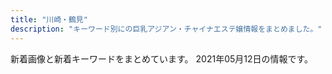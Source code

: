 ```yaml
---
title: "川崎・鶴見"
description: "キーワード別にの巨乳アジアン・チャイナエステ嬢情報をまとめました。"
---
```


新着画像と新着キーワードをまとめています。
2021年05月12日の情報です。

<DmmAffiliateIns />
<KeywordTable
  shops={
    [
    {
        "url": "http://genkimori.ests.jp/",
        "station": "JR\u9db4\u898b\u99c5\u6771\u53e3",
        "name": "\u4eba\u9b5a\u306e\u604b",
        "img_links": [],
        "keywords": {}
    },
    {
        "url": "http://deli-esthe.jpn.mn/",
        "name": "\u307c\u304f\u306e\u30c7\u30ea\u30a8\u30b9\u30c6",
        "keywords": {
            "D": 52,
            "82": 4,
            "87": 22,
            "85": 10,
            "86": 22,
            "E": 6
        },
        "station": "JR\u5ddd\u5d0e\u99c5\u6771\u53e3",
        "img_links": [
            "http://deli-esthe.jpn.mn/images/sp_top.jpg",
            "http://deli-esthe.jpn.mn/photos/sites/66/2020/10/2020101912375463.jpg",
            "http://deli-esthe.jpn.mn/images/tit_staff02.png",
            "http://deli-esthe.jpn.mn/images/img_tel.png",
            "http://deli-esthe.jpn.mn/photos/sites/66/2020/10/202010031927555.jpg",
            "http://deli-esthe.jpn.mn/images/sp_tit_staff01.png",
            "http://deli-esthe.jpn.mn/photos/sites/66/2020/06/2020062611321468.jpg",
            "http://deli-esthe.jpn.mn/photos/sites/66/2020/10/2020100319272810.jpg",
            "http://deli-esthe.jpn.mn/images/room3.jpg",
            "http://deli-esthe.jpn.mn/photos/sites/66/2020/10/2020100411161767.jpg",
            "http://deli-esthe.jpn.mn/images/maining.jpg",
            "http://deli-esthe.jpn.mn/photos/sites/66/2020/10/2020100319265441.jpg",
            "http://deli-esthe.jpn.mn/photos/sites/66/2020/10/2020100318511352.jpg",
            "http://deli-esthe.jpn.mn/photos/sites/66/2020/10/2020100411161121.jpg",
            "http://deli-esthe.jpn.mn/images/tit_therapist.png",
            "http://deli-esthe.jpn.mn/images/sp_tit_therapist.png",
            "http://deli-esthe.jpn.mn/images/tit_staff01.png",
            "http://deli-esthe.jpn.mn/photos/sites/66/2019/12/2019120511182484.jpg",
            "http://deli-esthe.jpn.mn/images/room1.jpg",
            "http://deli-esthe.jpn.mn/photos/sites/66/2019/12/2019120317372670.jpg",
            "http://deli-esthe.jpn.mn/images/room4.jpg",
            "http://deli-esthe.jpn.mn/photos/sites/66/2020/10/2020100319300327.jpg",
            "http://deli-esthe.jpn.mn/photos/sites/66/2020/10/2020100318512022.jpg",
            "http://deli-esthe.jpn.mn/photos/sites/66/2020/06/2020062113130967.jpg",
            "http://deli-esthe.jpn.mn/images/sp_tit_staff02.png",
            "http://deli-esthe.jpn.mn/images/sp_tit_new.png",
            "http://deli-esthe.jpn.mn/photos/sites/66/2020/10/2020100319264630.jpg",
            "http://deli-esthe.jpn.mn/images/card.jpg",
            "http://deli-esthe.jpn.mn/photos/sites/66/2019/12/2019120317385167.jpg",
            "http://deli-esthe.jpn.mn/images/tit_new.png",
            "http://deli-esthe.jpn.mn/images/room2.jpg",
            "http://deli-esthe.jpn.mn/images/top.jpg"
        ]
    },
    {
        "station": "JR\u5ddd\u5d0e\u99c5\u6771\u53e3",
        "name": "\u7652\u5065\u697d",
        "img_links": [
            "http://es-china.info/images/room3.jpg",
            "http://es-china.info/images/r3.jpg",
            "http://es-china.info/images/room4.jpg",
            "http://es-china.info/staff/sayuri1.jpg",
            "http://es-china.info/images/no1.png",
            "http://es-china.info/staff/ran2.jpg",
            "http://es-china.info/images/s_newface.png",
            "http://es-china.info/staff/ran1.jpg",
            "http://es-china.info/staff/sayuri2.jpg",
            "http://es-china.info/staff/sasa1.jpg",
            "http://es-china.info/images/s_pickup.png",
            "http://es-china.info/staff/emi1.jpg",
            "http://es-china.info/staff/mimi2.jpg",
            "http://es-china.info/staff/sasa2.jpg",
            "http://es-china.info/staff/emi2.jpg",
            "http://es-china.info/staff/risa2.jpg",
            "http://es-china.info/images/s_ranking.png",
            "http://es-china.info/images/s_news.png",
            "http://es-china.info/images/line.png",
            "http://es-china.info/images/mobile.jpg",
            "http://es-china.info/staff/mimi1.jpg",
            "http://es-china.info/images/s_staff.png",
            "http://es-china.info/images/room2.jpg",
            "http://es-china.info/images/s_zysx.png",
            "http://es-china.info/images/room1.jpg",
            "http://es-china.info/staff/sayuri3.jpg",
            "http://es-china.info/staff/risa1.jpg"
        ],
        "url": "http://es-china.info/",
        "keywords": {
            "C": 13
        }
    },
    {
        "img_links": [
            "http://tsurumi-est.xyz/images/g3.jpg",
            "http://tsurumi-est.xyz/g2.jpg",
            "http://tsurumi-est.xyz/images/mens-esthe1.png",
            "http://cdn.dino-es.com/images/logo/88x31NewDinoEs.png",
            "http://momipara.jp/img/link/momi88.jpg",
            "http://tsurumi-est.xyz/images/int1.jpg",
            "http://tsurumi-est.xyz/images/mobile.png",
            "http://tsurumi-est.xyz/images/g2.jpg",
            "http://tsurumi-est.xyz/g3.jpg",
            "http://tsurumi-est.xyz/g0.jpg",
            "http://tsurumi-est.xyz/images/s_staff1.png",
            "http://tsurumi-est.xyz/images/g1.jpg",
            "http://tsurumi-est.xyz/images/g0.jpg",
            "http://tsurumi-est.xyz/images/flash.jpg",
            "http://tsurumi-est.xyz/images/int2.jpg",
            "http://tsurumi-est.xyz/images/s_staff.png",
            "http://tsurumi-est.xyz/images/flash2.jpg",
            "http://tsurumi-est.xyz/images/g5.jpg",
            "http://tsurumi-est.xyz/g1.jpg",
            "http://tsurumi-est.xyz/images/top.jpg"
        ],
        "name": "Smile",
        "station": "\u4eac\u6025\u9db4\u898b\u99c5\u6771\u53e3",
        "url": "http://tsurumi-est.xyz/",
        "keywords": {
            "C": 16,
            "D": 4,
            "E": 2
        }
    },
    {
        "keywords": {
            "83": 3,
            "82": 3,
            "C": 21
        },
        "img_links": [
            "http://kafu.ests.co/images/line.jpg",
            "http://kafu.ests.co/images/s_staff1.jpg",
            "http://kafu.ests.co/images/mobile.jpg",
            "http://kafu.ests.co/images/s_link.jpg",
            "http://kafu.ests.co/images/top.png",
            "http://kafu.ests.co/photos/sites/7/2017/10/2017100904034443.png",
            "http://kafu.ests.co/images/nbj3.jpg",
            "http://kafu.ests.co/images/n3.jpg",
            "http://kafu.ests.co/images/room4.jpg",
            "http://kafu.ests.co/photos/sites/7/2017/10/2017100904034561.png",
            "http://kafu.ests.co/photos/sites/7/2017/02/1.jpg",
            "http://kafu.ests.co/images/room1.jpg",
            "http://kafu.ests.co/images/face_bj.jpg",
            "http://kafu.ests.co/images/n1.jpg",
            "http://kafu.ests.co/photos/sites/7/2017/10/2017101205420065.jpg",
            "http://kafu.ests.co/images/s_staff.jpg",
            "http://kafu.ests.co/images/s_mobile.jpg",
            "http://kafu.ests.co/images/s_news.jpg",
            "http://kafu.ests.co/images/room2.jpg",
            "http://kafu.ests.co/images/room3.jpg",
            "http://kafu.ests.co/photos/sites/7/2017/02/2.jpg",
            "http://kafu.ests.co/photos/sites/7/2017/10/2017101205420191.jpg",
            "http://kafu.ests.co/images/s_pick.jpg",
            "http://kafu.ests.co/images/face_bj3.jpg",
            "http://kafu.ests.co/images/nbj1.jpg",
            "http://kafu.ests.co/images/s_face.jpg"
        ],
        "url": "http://kafu.ests.co/",
        "name": "\u5bf5\u6df1\u82b1\u98a8",
        "station": "JR\u77e2\u5411\u99c5\u897f\u53e3"
    },
    {
        "name": "sweet",
        "station": "JR\u9db4\u898b\u99c5\u897f\u53e3",
        "img_links": [
            "https://inage-mensesthe.com/icon/facebook.png",
            "https://tsurumi-mensesthe.com/staff/sora-s1.jpg",
            "https://tsurumi-mensesthe.com/images/esthe3.jpg",
            "https://tsurumi-mensesthe.com/massage/2021/04/20/yuyu-s1.jpg",
            "https://tsurumi-mensesthe.com/massage/2021/01/05/stand-by.jpg",
            "https://inage-mensesthe.com/icon/twitter.png",
            "https://tsurumi-mensesthe.com/staff/momoka-s3.jpg",
            "https://tsurumi-mensesthe.com/icon/line.png",
            "https://tsurumi-mensesthe.com/staff/riri-l2.jpg",
            "https://tsurumi-mensesthe.com/staff/yura-s2.jpg",
            "https://tsurumi-mensesthe.com/staff/riri-s1.jpg",
            "https://tsurumi-mensesthe.com/footer/footer-staff.png",
            "https://tsurumi-mensesthe.com/staff/momoka-l3.jpg",
            "https://tsurumi-mensesthe.com/staff/yura-s1.jpg",
            "https://tsurumi-mensesthe.com/staff/momoka-s2.jpg",
            "https://tsurumi-mensesthe.com/staff/new-top.jpg",
            "https://tsurumi-mensesthe.com/staff/momoka-top.jpg",
            "https://tsurumi-mensesthe.com/staff/yura-l3.jpg",
            "https://tsurumi-mensesthe.com/staff/miki-l1.jpg",
            "https://tsurumi-mensesthe.com/images/main1.jpg",
            "https://tsurumi-mensesthe.com/massage/2021/03/09/new-s1.jpg",
            "https://tsurumi-mensesthe.com/images/header3.png",
            "https://tsurumi-mensesthe.com/icon/twitter.png",
            "https://tsurumi-mensesthe.com/icon/facebook.png",
            "https://tsurumi-mensesthe.com/images/esthe1.jpg",
            "https://tsurumi-mensesthe.com/images/esthe2.jpg",
            "https://tsurumi-mensesthe.com/staff/new-s1.jpg",
            "https://tsurumi-mensesthe.com/images/esthe4.jpg",
            "https://tsurumi-mensesthe.com/icon/yelp.png",
            "https://tsurumi-mensesthe.com/staff/yura-l1.jpg",
            "https://tsurumi-mensesthe.com/massage/2021/03/01/miki-s1.jpg",
            "https://tsurumi-mensesthe.com/staff/yuyu-top.jpg",
            "https://tsurumi-mensesthe.com/images/qrcode.png",
            "https://tsurumi-mensesthe.com/staff/yuyu-l1.jpg",
            "https://tsurumi-mensesthe.com/staff/yura-top.jpg",
            "https://tsurumi-mensesthe.com/staff/yuyu-s1.jpg",
            "https://tsurumi-mensesthe.com/images/clear.png",
            "https://tsurumi-mensesthe.com/staff/momoka-l2.jpg",
            "https://tsurumi-mensesthe.com/staff/miki-s1.jpg",
            "https://tsurumi-mensesthe.com/staff/new-l1.jpg",
            "https://tsurumi-mensesthe.com/room/room-l4.jpg",
            "https://tsurumi-mensesthe.com/staff/ayumi-s1.jpg",
            "https://tsurumi-mensesthe.com/staff/yura-s3.jpg",
            "https://tsurumi-mensesthe.com/staff/momoka-s1.jpg",
            "https://inage-mensesthe.com/icon/yelp.png",
            "https://tsurumi-mensesthe.com/massage/2020/11/22/coco-s3.jpg",
            "https://tsurumi-mensesthe.com/staff/riri-top.jpg",
            "https://tsurumi-mensesthe.com/images/main-sp.jpg",
            "https://tsurumi-mensesthe.com/room/room-l1.jpg",
            "https://tsurumi-mensesthe.com/staff/miki-l2.jpg",
            "https://tsurumi-mensesthe.com/staff/miki-top.jpg",
            "https://tsurumi-mensesthe.com/staff/ayumi-top.jpg",
            "https://tsurumi-mensesthe.com/staff/riri-l1.jpg",
            "https://tsurumi-mensesthe.com/room/room-l3.jpg",
            "https://tsurumi-mensesthe.com/staff/riri-s2.jpg",
            "https://tsurumi-mensesthe.com/footer/footer-tel.png",
            "https://inage-mensesthe.com/icon/line.png",
            "https://tsurumi-mensesthe.com/footer/footer-line.png",
            "https://tsurumi-mensesthe.com/staff/momoka-l1.jpg",
            "https://tsurumi-mensesthe.com/staff/miki-s2.jpg",
            "https://tsurumi-mensesthe.com/room/room-l2.jpg",
            "https://tsurumi-mensesthe.com/staff/yura-l2.jpg"
        ],
        "keywords": {
            "85": 24,
            "88": 24,
            "90": 8
        },
        "url": "https://tsurumi-mensesthe.com/"
    },
    {
        "name": "GooD",
        "img_links": [],
        "keywords": {},
        "url": "http://good.abnavi.info/",
        "station": "JR\u9db4\u898b\u99c5\u6771\u53e3"
    },
    {
        "url": "https://www.pal-spa.com/",
        "name": "Men\u2019s Pal Spa\u30fb\u30e1\u30f3\u30ba\u30d1\u30eb\u30b9\u30d1",
        "img_links": [
            "https://www.pal-spa.com/img/blog/postimage20190615060904.jpg",
            "https://www.pal-spa.com/img/blog/palspa_blog_20191204_erica4.jpg",
            "https://www.pal-spa.com/img/blog/palspa_blog_20210419_yuki4.jpg",
            "https://www.pal-spa.com/img/blog/palspa_blog_20200113_miyuki3.jpg",
            "https://www.pal-spa.com/img/blog/palspa_blog_20200113_miyuki7.jpg",
            "https://www.pal-spa.com/img/girl/list/slist29b91c9bcc8e157811f43836e0e81c7a7e.jpg",
            "https://www.pal-spa.com/img/blog/palspa_blog_20200113_miyuki4.jpg",
            "https://www.pal-spa.com/img/girl/main/smain241254584407bed049e349a41c5443a4345.jpg",
            "https://www.pal-spa.com/img/girl/main/smain32aa1148d56856a2cfde4a3dfdd8d1c5ed.jpg",
            "https://www.pal-spa.com/img/girl/list/swest3c2ba25b14b61f54befa1ec672e487350.jpg",
            "https://www.pal-spa.com/img/blog/palspa_blog_20200316_aya7.jpg",
            "https://www.pal-spa.com/img/girl/list/slist21c8c7f499c3f4da854e401c53978a3677.jpg",
            "https://www.pal-spa.com/img/blog/postimage20200112225143.jpg",
            "https://www.pal-spa.com/img/girl/main/smain351f2458e832a4198c757c4a20f24e7b77f.jpg",
            "https://www.pal-spa.com/img/girl/list/swest232be10adc295a0fc3adfdb5b77838c4a7.jpg",
            "https://www.pal-spa.com/img/material/massage_sentai1.jpg",
            "https://www.pal-spa.com/img/girl/main/smain312cf1a94bbeb47fd61d9c8a0ac5715f220.jpg",
            "https://www.pal-spa.com/img/girl/main/smain242efb09e433a238cc9c94272805945bf96.jpg",
            "https://www.pal-spa.com/img/blog/palspa_blog_20200316_aya4.jpg",
            "https://www.pal-spa.com/img/blog/palspa_blog_20200316_aya1.jpg",
            "https://www.pal-spa.com/img/girl/main/smain2352be10adc295a0fc3adfdb5b77838c4a7.jpg",
            "https://www.pal-spa.com/img/girl/main/smain821caefc8aa890323cc659f5abf9da1937.jpg",
            "https://www.pal-spa.com/img/blog/palspa_blog_20200803_ai5.jpg",
            "https://www.pal-spa.com/img/girl/main/smain311813891f0a4f13a5dcec2552f803dff41.jpg",
            "https://www.pal-spa.com/img/blog/palspa_blog_20191201_aica4.jpg",
            "https://www.pal-spa.com/img/girl/list/slist9224bead323710d8ed7f0640125518c54.jpg",
            "https://www.pal-spa.com/img/girl/main/smain253b45d339d6509c6b7779e499e2a9b6ba6.jpg",
            "https://www.pal-spa.com/img/girl/main/smain81aaf0584954cf78c6fa0e4d5235d359c9.jpg",
            "https://www.pal-spa.com/img/girl/list/swest81caefc8aa890323cc659f5abf9da1937.jpg",
            "https://www.pal-spa.com/img/girl/list/slist41179e3d7fbd9c1dd52f6aa2a671ce0bd.jpg",
            "https://www.pal-spa.com/img/blog/palspa_blog_20191204_erica6.jpg",
            "https://www.pal-spa.com/img/girl/main/smain285aa054b0383cc218664f07c55c4e1d3f0.jpg",
            "https://www.pal-spa.com/img/blog/palspa_blog_20210419_yuki1.jpg",
            "https://www.pal-spa.com/img/girl/main/smain32544cc176e6519c5cfcaa30cdb6b3d4ae6.jpg",
            "https://www.pal-spa.com/img/blog/palspa_blog_20210120_haruka4.jpg",
            "https://www.pal-spa.com/img/blog/palspa_blog_20200316_aya9.jpg",
            "https://www.pal-spa.com/img/blog/postimage20210128110639.jpg",
            "https://www.pal-spa.com/img/girl/main/smain32244cc176e6519c5cfcaa30cdb6b3d4ae6.jpg",
            "https://www.pal-spa.com/img/blog/palspa_blog_20191204_erica2.jpg",
            "https://www.pal-spa.com/img/blog/palspa_blog_20191201_yui7.jpg",
            "https://www.pal-spa.com/img/material/massage_siatu3.jpg",
            "https://www.pal-spa.com/img/girl/list/slist2803b6e28547718e5f6d36e0d1c631fbcd.jpg",
            "https://www.pal-spa.com/img/girl/main/smain2322be10adc295a0fc3adfdb5b77838c4a7.jpg",
            "https://www.pal-spa.com/img/girl/main/smain841caefc8aa890323cc659f5abf9da1937.jpg",
            "https://www.pal-spa.com/img/material/massage_siatu1.jpg",
            "https://www.pal-spa.com/img/blog/palspa_blog_20200803_ai4.jpg",
            "https://www.pal-spa.com/img/girl/pickup/pickup20200730025343.jpg",
            "https://www.pal-spa.com/img/girl/main/smain339afba4e500f33ea543f800c8238c1f49.jpg",
            "https://www.pal-spa.com/img/girl/main/smain32444cc176e6519c5cfcaa30cdb6b3d4ae6.jpg",
            "https://www.pal-spa.com/img/blog/palspa_blog_20191201_aica5.jpg",
            "https://www.pal-spa.com/img/girl/list/swest21a4782a043e7ca29f58aba8d6552a2d6e.jpg",
            "https://www.pal-spa.com/img/girl/list/sface9b20525be57ec14c2cab254b7f38bd4df.jpg",
            "https://www.pal-spa.com/img/blog/palspa_blog_20191204_erica5.jpg",
            "https://www.pal-spa.com/img/girl/list/slist24940766e3a46af57756429b6407dea11e.jpg",
            "https://www.pal-spa.com/img/girl/main/smain2312be10adc295a0fc3adfdb5b77838c4a7.jpg",
            "https://www.pal-spa.com/img/blog/palspa_blog_20191201_yui4.jpg",
            "https://www.pal-spa.com/img/girl/main/smain2924975d1e88a92635112090a18fddfe496.jpg",
            "https://www.pal-spa.com/img/girl/main/smain91489e4bc2f68cb6c1df5f2c0780e53ef2.jpg",
            "https://www.pal-spa.com/img/girl/pickup/pickup20210120104719.jpg",
            "https://www.pal-spa.com/img/blog/palspa_blog_20200113_miyuki8.jpg",
            "https://www.pal-spa.com/img/blog/palspa_blog_20200803_ai2.jpg",
            "https://www.pal-spa.com/img/girl/main/smain313cf1a94bbeb47fd61d9c8a0ac5715f220.jpg",
            "https://www.pal-spa.com/img/blog/palspa_blog_20200803_ai7.jpg",
            "https://www.pal-spa.com/img/girl/main/smain284aa054b0383cc218664f07c55c4e1d3f0.jpg",
            "https://www.pal-spa.com/img/girl/list/swest32552450a07c5e6fcf616569ce56276f28.jpg",
            "https://www.pal-spa.com/img/blog/postimage20210419052730.jpg",
            "https://www.pal-spa.com/img/girl/main/smain32344cc176e6519c5cfcaa30cdb6b3d4ae6.jpg",
            "https://www.pal-spa.com/img/blog/postimage20200805131611.jpg",
            "https://www.pal-spa.com/img/girl/pickup/pickup20200822150116.jpg",
            "https://www.pal-spa.com/img/blog/postimage20191205024522.jpg",
            "https://www.pal-spa.com/img/girl/list/slist3aa1148d56856a2cfde4a3dfdd8d1c5ed.jpg",
            "https://www.pal-spa.com/img/girl/main/smain3728a38abc2e0663d7b631f168cfdfd8139.jpg",
            "https://www.pal-spa.com/img/blog/palspa_blog_20200113_miyuki5.jpg",
            "https://www.pal-spa.com/img/blog/palspa_blog_20200803_ai1.jpg",
            "https://www.pal-spa.com/img/girl/list/slist378a38abc2e0663d7b631f168cfdfd8139.jpg",
            "https://www.pal-spa.com/img/girl/list/swest41179e3d7fbd9c1dd52f6aa2a671ce0bd.jpg",
            "https://www.pal-spa.com/img/blog/palspa_blog_20200803_ai6.jpg",
            "https://www.pal-spa.com/img/girl/list/sface41179e3d7fbd9c1dd52f6aa2a671ce0bd.jpg",
            "https://www.pal-spa.com/img/girl/list/swest259a92ee295305fdbc6e4cd5a68dad5216.jpg",
            "https://www.pal-spa.com/img/blog/palspa_blog_20191204_erica7.jpg",
            "https://www.pal-spa.com/img/girl/main/smain349afba4e500f33ea543f800c8238c1f49.jpg",
            "https://www.pal-spa.com/img/girl/main/smain315f04254ecea9c57f49748c46b01a7664c.jpg",
            "https://www.pal-spa.com/img/girl/list/sface3c2ba25b14b61f54befa1ec672e487350.jpg",
            "https://www.pal-spa.com/img/girl/main/smain3458922ce8484534d2b75a91ab7a300e6de.jpg",
            "https://www.pal-spa.com/img/girl/main/smain355497d0fc321a60342a97907dcf15eddb4.jpg",
            "https://www.pal-spa.com/img/girl/list/slist2384c844601b0fd2f7aabfe4a5a12163b7.jpg",
            "https://www.pal-spa.com/img/girl/main/smain314f04254ecea9c57f49748c46b01a7664c.jpg",
            "https://www.pal-spa.com/img/blog/palspa_blog_20200803_ai3.jpg",
            "https://www.pal-spa.com/img/blog/palspa_blog_20210419_yuki3.jpg",
            "https://www.pal-spa.com/img/blog/palspa_blog_20200316_aya5.jpg",
            "https://www.pal-spa.com/img/girl/main/smain424a6d03832c91a865b6562a3dc842e51a.jpg",
            "https://www.pal-spa.com/img/girl/pickup/pickup20200923134207.jpg",
            "https://www.pal-spa.com/img/blog/palspa_blog_20191201_aica2.jpg",
            "https://www.pal-spa.com/img/girl/list/sface21a4782a043e7ca29f58aba8d6552a2d6e.jpg",
            "https://www.pal-spa.com/img/blog/palspa_blog_20200803_ai9.jpg",
            "https://www.pal-spa.com/img/blog/palspa_blog_20200316_aya11.jpg",
            "https://www.pal-spa.com/img/blog/palspa_blog_20210419_yuki7.jpg",
            "https://www.pal-spa.com/img/girl/main/smain3525044e0e79b6d94578c6c78296fb853e4.jpg",
            "https://www.pal-spa.com/img/material/image_auth.png",
            "https://www.pal-spa.com/img/blog/palspa_blog_20200316_aya3.jpg",
            "https://www.pal-spa.com/img/girl/main/smain31aa1148d56856a2cfde4a3dfdd8d1c5ed.jpg",
            "https://www.pal-spa.com/img/girl/main/smain2934975d1e88a92635112090a18fddfe496.jpg",
            "https://www.pal-spa.com/img/girl/list/slist32552450a07c5e6fcf616569ce56276f28.jpg",
            "https://www.pal-spa.com/img/girl/main/smain831caefc8aa890323cc659f5abf9da1937.jpg",
            "https://www.pal-spa.com/img/girl/list/sface24254584407bed049e349a41c5443a4345.jpg",
            "https://www.pal-spa.com/img/blog/palspa_blog_20191204_izumi2.jpg",
            "https://www.pal-spa.com/img/blog/palspa_blog_20191201_yui5.jpg",
            "https://www.pal-spa.com/img/girl/list/slist34fb1e5b054a6796aafb6d24f36ac90950.jpg",
            "https://www.pal-spa.com/img/girl/list/sface378a38abc2e0663d7b631f168cfdfd8139.jpg",
            "https://www.pal-spa.com/img/girl/main/smain321552450a07c5e6fcf616569ce56276f28.jpg",
            "https://www.pal-spa.com/img/girl/main/smain2342be10adc295a0fc3adfdb5b77838c4a7.jpg",
            "https://www.pal-spa.com/img/blog/postimage20190909035711.jpg",
            "https://www.pal-spa.com/img/girl/main/smain295c66d8a8ea77ad563b7a5d4d245be38c5.jpg",
            "https://www.pal-spa.com/img/girl/list/slist256b08026e0fe59c124751f4ba2dce9484.jpg",
            "https://www.pal-spa.com/img/girl/main/smain3535044e0e79b6d94578c6c78296fb853e4.jpg",
            "https://www.pal-spa.com/img/blog/palspa_blog_20210120_haruka5.jpg",
            "https://www.pal-spa.com/img/blog/palspa_blog_20191204_erica3.jpg",
            "https://www.pal-spa.com/img/girl/list/slist35f2458e832a4198c757c4a20f24e7b77f.jpg",
            "https://www.pal-spa.com/img/camp/camp_20210506sp.jpg",
            "https://www.pal-spa.com/img/girl/main/smain43f417400ac5884575399559541bcf4c17.jpg",
            "https://www.pal-spa.com/img/blog/palspa_blog_20191201_aica1.jpg",
            "https://www.pal-spa.com/img/girl/list/swest35285c827d9511f0950a18b392ca14bbe6.jpg",
            "https://www.pal-spa.com/img/girl/main/smain44b39a706bac6618b1571f7fdf4631427d.jpg",
            "https://www.pal-spa.com/img/blog/palspa_blog_20191201_yui3.jpg",
            "https://www.pal-spa.com/img/girl/main/smain93489e4bc2f68cb6c1df5f2c0780e53ef2.jpg",
            "https://www.pal-spa.com/img/girl/list/sface31f19f00dae05be97f6dce6cb5dbe8eec8.jpg",
            "https://www.pal-spa.com/img/girl/list/swest31f19f00dae05be97f6dce6cb5dbe8eec8.jpg",
            "https://www.pal-spa.com/img/girl/list/sface232be10adc295a0fc3adfdb5b77838c4a7.jpg",
            "https://www.pal-spa.com/img/girl/list/swest2815022380c60cdc7043c4ec074cee02f5.jpg",
            "https://www.pal-spa.com/img/blog/postimage20191201161433.jpg",
            "https://www.pal-spa.com/img/blog/palspa_blog_20191204_izumi7.jpg",
            "https://www.pal-spa.com/img/girl/list/swest2934a16061b4519bc353f475021810bbc2.jpg",
            "https://www.pal-spa.com/img/blog/palspa_blog_20191201_yui1.jpg",
            "https://www.pal-spa.com/img/girl/main/smain251b45d339d6509c6b7779e499e2a9b6ba6.jpg",
            "https://www.pal-spa.com/img/blog/palspa_blog_20191201_aica3.jpg",
            "https://www.pal-spa.com/img/girl/main/smain29126f46703ae5614cc6531d2d744ef64cb.jpg",
            "https://www.pal-spa.com/img/girl/list/slist82771fec40d02127b42e7e4941a97d5e8.jpg",
            "https://www.pal-spa.com/img/blog/postimage20200316071533.jpg",
            "https://www.pal-spa.com/img/blog/palspa_blog_20191201_yui6.jpg",
            "https://www.pal-spa.com/img/blog/palspa_blog_20200113_miyuki2.jpg",
            "https://www.pal-spa.com/img/material/massage_siatu2.jpg",
            "https://www.pal-spa.com/img/girl/list/sface35c7e2ebf50e97c57692dbfd94cccf9ddb.jpg",
            "https://www.pal-spa.com/img/girl/main/smain254b45d339d6509c6b7779e499e2a9b6ba6.jpg",
            "https://www.pal-spa.com/img/blog/palspa_blog_20210419_yuki5.jpg",
            "https://www.pal-spa.com/img/blog/palspa_blog_20200316_aya10.jpg",
            "https://www.pal-spa.com/img/blog/palspa_blog_20200316_aya2.jpg",
            "https://www.pal-spa.com/img/blog/palspa_blog_20210120_haruka3.jpg",
            "https://www.pal-spa.com/img/girl/main/smain92489e4bc2f68cb6c1df5f2c0780e53ef2.jpg",
            "https://www.pal-spa.com/img/blog/palspa_blog_20191201_aica7.jpg",
            "https://www.pal-spa.com/img/blog/palspa_blog_20191201_yui2.jpg",
            "https://www.pal-spa.com/img/girl/list/swest378a38abc2e0663d7b631f168cfdfd8139.jpg",
            "https://www.pal-spa.com/img/girl/main/smain3718a38abc2e0663d7b631f168cfdfd8139.jpg",
            "https://www.pal-spa.com/img/girl/main/smain95ef1bf25458f90407a4281129029fee02.jpg",
            "https://www.pal-spa.com/img/blog/palspa_blog_20191204_izumi5.jpg",
            "https://www.pal-spa.com/img/girl/main/smain34264ec295988800531cb0f78cdcfbcb9cf.jpg",
            "https://www.pal-spa.com/img/material/massage_sentai3.jpg",
            "https://www.pal-spa.com/img/girl/list/slist31991bce11ee745ecab812af3ff1cb34c6.jpg",
            "https://www.pal-spa.com/img/girl/list/swest24254584407bed049e349a41c5443a4345.jpg",
            "https://www.pal-spa.com/img/girl/list/sface34fb1e5b054a6796aafb6d24f36ac90950.jpg",
            "https://www.pal-spa.com/img/girl/main/smain341fb1e5b054a6796aafb6d24f36ac90950.jpg",
            "https://www.pal-spa.com/img/girl/main/smain94ef1bf25458f90407a4281129029fee02.jpg",
            "https://www.pal-spa.com/img/girl/main/smain255b45d339d6509c6b7779e499e2a9b6ba6.jpg",
            "https://www.pal-spa.com/img/girl/list/sface32552450a07c5e6fcf616569ce56276f28.jpg",
            "https://www.pal-spa.com/img/blog/palspa_blog_20210419_yuki2.jpg",
            "https://www.pal-spa.com/img/girl/list/swest95fea8ce189d2417d922eb9079627b3ac.jpg",
            "https://www.pal-spa.com/img/girl/main/smain354497d0fc321a60342a97907dcf15eddb4.jpg",
            "https://www.pal-spa.com/img/blog/palspa_blog_20191204_erica1.jpg",
            "https://www.pal-spa.com/img/girl/list/swest34fb1e5b054a6796aafb6d24f36ac90950.jpg",
            "https://www.pal-spa.com/img/girl/main/smain252b45d339d6509c6b7779e499e2a9b6ba6.jpg",
            "https://www.pal-spa.com/img/blog/palspa_blog_20210120_haruka1.jpg",
            "https://www.pal-spa.com/img/blog/palspa_blog_20210120_haruka6.jpg",
            "https://www.pal-spa.com/img/girl/list/sface2934a16061b4519bc353f475021810bbc2.jpg",
            "https://www.pal-spa.com/img/girl/main/smain281fd9bc58195da2c4f8c318534044e362e.jpg",
            "https://www.pal-spa.com/img/material/massage_sentai2.jpg",
            "https://www.pal-spa.com/img/girl/main/smain3438922ce8484534d2b75a91ab7a300e6de.jpg",
            "https://www.pal-spa.com/img/blog/palspa_blog_20191204_izumi1.jpg",
            "https://www.pal-spa.com/img/girl/main/smain2332be10adc295a0fc3adfdb5b77838c4a7.jpg",
            "https://www.pal-spa.com/img/blog/postimage20190823184018.jpg",
            "https://www.pal-spa.com/img/blog/palspa_blog_20200113_miyuki6.jpg",
            "https://www.pal-spa.com/img/blog/palspa_blog_20191204_izumi3.jpg",
            "https://www.pal-spa.com/img/blog/palspa_blog_20200316_aya8.jpg",
            "https://www.pal-spa.com/img/blog/postimage20191205024146.jpg",
            "https://www.pal-spa.com/img/girl/main/smain411179e3d7fbd9c1dd52f6aa2a671ce0bd.jpg",
            "https://www.pal-spa.com/img/girl/main/smain2944975d1e88a92635112090a18fddfe496.jpg",
            "https://www.pal-spa.com/img/blog/palspa_blog_20191204_izumi6.jpg",
            "https://www.pal-spa.com/img/blog/palspa_blog_20200803_ai8.jpg",
            "https://www.pal-spa.com/img/blog/palspa_blog_20200316_aya6.jpg",
            "https://www.pal-spa.com/img/girl/list/swest352b89681dd1c11f6c2b3d93f5253fdb44.jpg",
            "https://www.pal-spa.com/img/blog/postimage20191201160850.jpg",
            "https://www.pal-spa.com/img/girl/main/smain283aa054b0383cc218664f07c55c4e1d3f0.jpg",
            "https://www.pal-spa.com/img/girl/list/sface8aaf0584954cf78c6fa0e4d5235d359c9.jpg",
            "https://www.pal-spa.com/img/girl/list/sface2815022380c60cdc7043c4ec074cee02f5.jpg",
            "https://www.pal-spa.com/img/blog/palspa_blog_20200113_miyuki1.jpg",
            "https://www.pal-spa.com/img/girl/main/smain28209dcea86d45d39c34084233d3f05abd3.jpg",
            "https://www.pal-spa.com/img/girl/main/smain3448922ce8484534d2b75a91ab7a300e6de.jpg",
            "https://www.pal-spa.com/img/blog/palspa_blog_20210419_yuki8.jpg",
            "https://www.pal-spa.com/img/blog/postimage20191201160113.jpg",
            "https://www.pal-spa.com/img/blog/postimage20191201162035.jpg",
            "https://www.pal-spa.com/img/girl/list/sface259a92ee295305fdbc6e4cd5a68dad5216.jpg",
            "https://www.pal-spa.com/img/girl/pickup/pickup20200104064211.jpg",
            "https://www.pal-spa.com/img/camp/camp_20210506.jpg",
            "https://www.pal-spa.com/img/girl/main/smain851caefc8aa890323cc659f5abf9da1937.jpg",
            "https://www.pal-spa.com/img/blog/palspa_blog_20191204_izumi4.jpg",
            "https://www.pal-spa.com/img/blog/palspa_blog_20210419_yuki6.jpg",
            "https://www.pal-spa.com/img/blog/palspa_blog_20191201_aica6.jpg",
            "https://www.pal-spa.com/img/girl/pickup/pickup20210315213817.jpg"
        ],
        "keywords": {
            "\u30bb\u30af\u30b7\u30fc": 8,
            "G": 12,
            "\u30c0\u30a4\u30ca\u30de\u30a4\u30c8": 1
        },
        "station": "JR\u9db4\u898b\u99c5\u6771\u53e3"
    },
    {
        "name": "\u7e01\u5712",
        "url": "http://rabbit.est.cm/",
        "station": "JR\u5ddd\u5d0e\u99c5\u6771\u53e3",
        "keywords": {
            "86": 16,
            "D": 16
        },
        "img_links": [
            "http://rabbit.est.cm/photos/sites/29/2017/09/2017090411494123.jpg",
            "http://rabbit.est.cm/images/nbj2.jpg",
            "http://rabbit.est.cm/images/s_staff.png",
            "http://rabbit.est.cm/images/mobile.jpg",
            "http://rabbit.est.cm/photos/sites/29/2018/08/2018081709473259.jpg",
            "http://rabbit.est.cm/photos/sites/29/2017/04/01.jpg",
            "http://rabbit.est.cm/images/acc5.jpg",
            "http://rabbit.est.cm/images/top.jpg",
            "http://rabbit.est.cm/photos/sites/29/2017/03/girls03.jpg",
            "http://rabbit.est.cm/images/s_news.png",
            "http://rabbit.est.cm/photos/sites/29/2017/03/188375621118420915.jpg",
            "http://rabbit.est.cm/images/acc2.jpg",
            "http://rabbit.est.cm/images/pick.png",
            "http://rabbit.est.cm/photos/sites/29/2020/11/2020110707012088.jpg",
            "http://rabbit.est.cm/images/acc4.jpg",
            "http://rabbit.est.cm/images/nbj3.jpg",
            "http://rabbit.est.cm/images/acc3.jpg",
            "http://rabbit.est.cm/photos/sites/29/2017/02/3.jpg"
        ]
    },
    {
        "url": "http://baburin.iest.info/",
        "station": "\u4eac\u6025\u9db4\u898b\u99c5\u6771\u53e3",
        "keywords": {
            "86": 76,
            "82": 19,
            "D": 188,
            "83": 19,
            "87": 133,
            "85": 57,
            "88": 17,
            "E": 19,
            "C": 76
        },
        "name": "\u30d0\u30d6\u308a\u3093\u5a18",
        "img_links": [
            "http://baburin.iest.info/photos/sites/2/2018/03/1.jpg",
            "http://baburin.iest.info/photos/sites/2/2019/12/2019121012290043.jpg",
            "http://baburin.iest.info/images/acc1.jpg",
            "http://baburin.iest.info/photos/sites/2/2018/07/2018072409124390.jpg",
            "http://baburin.iest.info/photos/sites/2/2018/11/2018112214225177.jpg",
            "http://baburin.iest.info/photos/sites/2/2019/12/2019121112381870.jpg",
            "http://baburin.iest.info/photos/sites/2/2020/02/2020020617495273.jpg",
            "http://baburin.iest.info/photos/sites/2/2020/10/2020100615314175.jpg",
            "http://baburin.iest.info/images/mibile.jpg",
            "http://baburin.iest.info/photos/sites/2/2018/09/2018091006542340.jpg",
            "http://baburin.iest.info/photos/sites/2/2018/10/2018103017042054.jpg",
            "http://baburin.iest.info/photos/sites/2/2018/12/2018120114132410.jpg",
            "http://baburin.iest.info/photos/sites/2/2020/02/2020021216314936.jpg",
            "http://baburin.iest.info/images/s_face.jpg",
            "http://baburin.iest.info/images/staff0.jpg",
            "http://baburin.iest.info/photos/sites/2/2018/06/2018062508384319.jpg",
            "http://baburin.iest.info/images/s_info.jpg",
            "http://baburin.iest.info/images/top.png",
            "http://baburin.iest.info/images/acc.jpg",
            "http://baburin.iest.info/photos/sites/2/2018/06/2018063004421199.jpg",
            "http://baburin.iest.info/images/s_pick.jpg",
            "http://baburin.iest.info/images/s_news.jpg",
            "http://baburin.iest.info/photos/sites/2/2019/12/2019121012234134.jpg",
            "http://baburin.iest.info/images/s_staff.jpg",
            "http://baburin.iest.info/photos/sites/2/2019/06/2019062312555740.jpg",
            "http://baburin.iest.info/photos/sites/2/2019/12/2019121012271150.jpg"
        ]
    },
    {
        "img_links": [
            "http://asatsuyu-es.com/images/st03.jpg",
            "http://asatsuyu-es.com/images/st05.jpg",
            "http://asatsuyu-es.com/images/st05b.jpg",
            "http://asatsuyu-es.com/images/room6.jpg",
            "http://asatsuyu-es.com/images/room4.jpg",
            "http://asatsuyu-es.com/images/st01.jpg",
            "http://asatsuyu-es.com/images/st03b.jpg",
            "http://asatsuyu-es.com/images/st04.jpg",
            "http://asatsuyu-es.com/images/top01.jpg",
            "http://asatsuyu-es.com/images/zi_staff.png",
            "http://asatsuyu-es.com/images/mobile.jpg",
            "http://asatsuyu-es.com/images/room1.jpg",
            "http://asatsuyu-es.com/images/room3.jpg",
            "http://asatsuyu-es.com/images/st02.jpg",
            "http://asatsuyu-es.com/images/picktiao.jpg",
            "http://asatsuyu-es.com/images/room2.jpg",
            "http://asatsuyu-es.com/images/newtiao.jpg",
            "http://asatsuyu-es.com/images/newfacetiao.jpg"
        ],
        "name": "\u671d\u9732",
        "station": "JR\u9db4\u898b\u99c5\u897f\u53e3",
        "url": "http://asatsuyu-es.com/",
        "keywords": {
            "86": 1,
            "C": 12,
            "D": 2,
            "87": 1
        }
    },
    {
        "station": "JR\u9db4\u898b\u99c5\u6771\u53e3",
        "url": "https://moon-beauty.jp/",
        "keywords": {
            "86": 12,
            "85": 12,
            "87": 12,
            "89": 6,
            "D": 30,
            "\u30bb\u30af\u30b7\u30fc": 2,
            "88": 12,
            "C": 24
        },
        "img_links": [
            "https://moon-beauty.jp/wp/wp-content/uploads/2017/11/9ac2dcf4d411d36df940a44359d1e597.jpg",
            "https://moon-beauty.jp/wp/wp-content/uploads/2018/09/mb_front4.png",
            "https://moon-beauty.jp/wp/wp-content/uploads/2020/09/rika_info.png",
            "https://moon-beauty.jp/images/staff/eri21_01.png",
            "https://moon-beauty.jp/wp/wp-content/uploads/2019/11/1911campaign01-700x327.png",
            "https://moon-beauty.jp/images/staff/izumi23_01.png",
            "https://moon-beauty.jp/wp/wp-content/uploads/2017/11/top02.png",
            "https://moon-beauty.jp/images/costume/nursegirl002.png",
            "https://moon-beauty.jp/wp/wp-content/uploads/2017/12/3addf91ad6b786b4c3fd2e4322dc1181.jpg",
            "https://moon-beauty.jp/wp/wp-content/uploads/2020/09/costume.png",
            "https://moon-beauty.jp/images/staff/emi24_1.png",
            "https://moon-beauty.jp/wp/wp-content/uploads/2017/11/1.png",
            "https://moon-beauty.jp/wp/wp-content/uploads/2019/07/1907campaign01.png",
            "https://moon-beauty.jp/wp/wp-content/uploads/2017/12/3addf91ad6b786b4c3fd2e4322dc1181-700x1246.jpg",
            "https://moon-beauty.jp/wp/wp-content/uploads/2019/07/1907campaign02.png",
            "https://moon-beauty.jp/wp/wp-content/uploads/2017/11/6a08b9c7e55a068553569af35285dd93-700x1244.jpg",
            "https://moon-beauty.jp/wp/wp-content/uploads/2017/11/top01-1-700x459.png",
            "https://moon-beauty.jp/wp/wp-content/uploads/2017/11/play.png",
            "https://moon-beauty.jp/wp/wp-content/uploads/2017/11/campaign1711-700x327.jpg",
            "https://moon-beauty.jp/wp/wp-content/uploads/2019/11/1911campaign01.png",
            "https://moon-beauty.jp/wp/wp-content/uploads/2017/11/mb_front2.png",
            "https://moon-beauty.jp/images/staff/hikari23_01.png",
            "https://moon-beauty.jp/wp/wp-content/uploads/2017/12/1d7d7d3df21218cb91cce28ca987dca8-700x1246.jpg",
            "https://moon-beauty.jp/wp/wp-content/uploads/2017/11/27e7586ba3689c74b6428ec7dbfe02a6.jpg",
            "https://moon-beauty.jp/wp/wp-content/uploads/2017/12/3985d5f04f99b7c5a1b4662bcc831575.jpg",
            "https://moon-beauty.jp/images/costume/cheergirl02.png",
            "https://moon-beauty.jp/wp/wp-content/uploads/2020/09/nana_info.png",
            "https://moon-beauty.jp/wp/wp-content/uploads/2017/11/484697b90c0612750e1d8c7c971a16f8.jpg",
            "https://moon-beauty.jp/wp/wp-content/uploads/2017/11/top03.png",
            "https://moon-beauty.jp/wp/wp-content/uploads/2017/11/top01-1.png",
            "https://moon-beauty.jp/images/costume/cheergirl01.png",
            "https://moon-beauty.jp/wp/wp-content/uploads/2019/07/1907campaign02-700x327.png",
            "https://moon-beauty.jp/wp/wp-content/uploads/2017/12/7e6728877b7be3eba7dacfced12e3481.jpg",
            "https://moon-beauty.jp/wp/wp-content/uploads/2017/11/mb_front.png",
            "https://moon-beauty.jp/wp/wp-content/uploads/2017/11/6a08b9c7e55a068553569af35285dd93.jpg",
            "https://moon-beauty.jp/wp/wp-content/uploads/2019/07/1907campaign01-700x327.png",
            "https://moon-beauty.jp/wp/wp-content/uploads/2018/09/mb_road02.png",
            "https://moon-beauty.jp/images/staff/rika22_02.png",
            "https://moon-beauty.jp/wp/wp-content/uploads/2017/11/4.png",
            "https://moon-beauty.jp/wp/wp-content/uploads/2017/11/6.png",
            "https://moon-beauty.jp/wp/wp-content/uploads/2017/12/11e78c1189d1307c1c0528ca01cf193e.jpg",
            "https://moon-beauty.jp/images/costume/cabinattendant02.png",
            "https://moon-beauty.jp/images/staff/momoka22_01.png",
            "https://moon-beauty.jp/images/staff/staff.png",
            "https://moon-beauty.jp/images/staff/hikari23_02.png",
            "https://moon-beauty.jp/wp/wp-content/uploads/2017/12/1d7d7d3df21218cb91cce28ca987dca8.jpg",
            "https://moon-beauty.jp/images/staff/mirai23.png",
            "https://moon-beauty.jp/images/costume/cabinattendant01.png",
            "https://moon-beauty.jp/images/staff/nana25_02.png",
            "https://moon-beauty.jp/images/costume/sailorgirl01.png",
            "https://moon-beauty.jp/wp/wp-content/uploads/2017/11/27e7586ba3689c74b6428ec7dbfe02a6-700x1244.jpg",
            "https://moon-beauty.jp/wp/wp-content/uploads/2020/06/202006campaign-700x327.png",
            "https://moon-beauty.jp/wp/wp-content/uploads/2017/11/5.png",
            "https://moon-beauty.jp/images/staff/nana25_01.png",
            "https://moon-beauty.jp/images/staff/rika22_01.png",
            "https://moon-beauty.jp/wp/wp-content/uploads/2017/11/mb_interior01.png",
            "https://moon-beauty.jp/wp/wp-content/uploads/2021/03/202103_100_campaign2.png",
            "https://moon-beauty.jp/images/costume/nursegirl01.png",
            "https://moon-beauty.jp/wp/wp-content/uploads/2017/12/dde33c6f84f42b29abc164fed911749d.jpg",
            "https://moon-beauty.jp/wp/wp-content/uploads/2017/11/3.png",
            "https://moon-beauty.jp/wp/wp-content/uploads/2017/11/mb_shower.png",
            "https://moon-beauty.jp/images/campaign2017.jpg",
            "https://moon-beauty.jp/wp/wp-content/uploads/2021/03/202103_80_campaign.png",
            "https://moon-beauty.jp/images/staff/ran23_01.png",
            "https://moon-beauty.jp/wp/wp-content/uploads/2017/12/dde33c6f84f42b29abc164fed911749d-700x1246.jpg",
            "https://moon-beauty.jp/wp/wp-content/uploads/2020/09/mirai_info.png",
            "https://moon-beauty.jp/images/costume/sailorgirl02.png"
        ],
        "name": "\u6708\u4e0b\u7f8e\u4eba"
    },
    {
        "keywords": {},
        "img_links": [],
        "name": "\u521d\u604b",
        "station": "JR\u9db4\u898b\u99c5\u6771\u53e3",
        "url": "https://hatsukoi.est.cm/"
    },
    {
        "keywords": {},
        "url": "http://massage-salon.xyz/",
        "station": "JR\u5ddd\u5d0e\u99c5\u6771\u53e3",
        "img_links": [
            "http://massage-salon.xyz/wp-content/uploads/2018/04/s1.jpg",
            "http://massage-salon.xyz/wp-content/uploads/2019/02/IMG_0142-686x1024.jpg",
            "http://massage-salon.xyz/wp-content/uploads/2019/02/IMG_0142-201x300.jpg",
            "http://massage-salon.xyz/wp-content/uploads/2018/12/img_6768.jpg",
            "http://massage-salon.xyz/wp-content/uploads/2018/04/s4.jpg",
            "http://massage-salon.xyz/wp-content/uploads/2018/04/s4-500x467.jpg",
            "http://massage-salon.xyz/wp-content/themes/template-salon2/images/header-tel.png",
            "http://massage-salon.xyz/wp-content/uploads/2018/12/img_6766.jpg",
            "http://massage-salon.xyz/wp-content/themes/template-salon2/images/noimg.jpg",
            "http://massage-salon.xyz/wp-content/themes/template-salon2/images/main1.jpg",
            "http://massage-salon.xyz/wp-content/uploads/2018/11/IMG_6692-300x200.jpg",
            "http://massage-salon.xyz/wp-content/uploads/2019/02/IMG_0144.jpg",
            "http://cdn.dino-es.com/images/logo/200x40DinoEs.png",
            "http://massage-salon.xyz/wp-content/uploads/2018/04/s2.jpg",
            "http://massage-salon.xyz/wp-content/themes/template-salon2/images/main3.jpg",
            "http://massage-salon.xyz/wp-content/uploads/2018/04/s3-500x467.jpg",
            "http://massage-salon.xyz/wp-content/uploads/2018/04/s2-500x467.jpg",
            "http://massage-salon.xyz/wp-content/uploads/2019/03/IMG_0208-300x200.jpg",
            "http://massage-salon.xyz/wp-content/uploads/2019/02/IMG_0142-500x750.jpg",
            "http://massage-salon.xyz/wp-content/uploads/2018/04/s3.jpg",
            "http://massage-salon.xyz/wp-content/uploads/2018/04/s1-500x466.jpg",
            "http://massage-salon.xyz/wp-content/uploads/2019/02/IMG_0144-185x300.jpg",
            "http://massage-salon.xyz/wp-content/uploads/2019/02/IMG_0144-500x750.jpg",
            "http://massage-salon.xyz/wp-content/themes/template-salon2/images/main2.jpg"
        ],
        "name": "\u723d\u3084\u304b\u306a\u671d"
    },
    {
        "img_links": [
            "http://www.iyasi-massage.com/images/home/index_tel.jpg",
            "http://www.iyasi-massage.com/images/gallery/gallery_104.jpg",
            "http://www.iyasi-massage.com/images/home/index_03.jpg",
            "http://www.iyasi-massage.com/images/gallery/gallery_101.jpg",
            "http://www.iyasi-massage.com/images/staff/sta_03.jpg",
            "http://www.iyasi-massage.com/images/staff_image/staff_d03.jpg",
            "http://www.iyasi-massage.com/images/system/syatem_303.jpg",
            "http://www.iyasi-massage.com/images/staff_one/staff_one_03.jpg",
            "http://www.iyasi-massage.com/images/top/top_04.jpg",
            "http://www.iyasi-massage.com/images/staff_image/staff_d02.jpg",
            "http://www.iyasi-massage.com/images/staff/sta_08.jpg",
            "http://www.iyasi-massage.com/images/home/index_qup.jpg",
            "http://www.iyasi-massage.com/images/staff/sta_01.jpg",
            "http://www.iyasi-massage.com/images/gallery/gallery_01.jpg",
            "http://www.iyasi-massage.com/images/staff_one/staff_one_02.jpg",
            "http://www.iyasi-massage.com/images/system/syatem_302.jpg",
            "http://www.iyasi-massage.com/images/top/top_02.jpg",
            "http://www.iyasi-massage.com/images/staff_image/staff_d05.jpg",
            "http://www.iyasi-massage.com/images/staff_image/staff_d04.jpg",
            "http://www.iyasi-massage.com/images/gallery/gallery_404.jpg",
            "http://www.iyasi-massage.com/images/staff/sta_07.jpg",
            "http://www.iyasi-massage.com/images/top/top_05.jpg",
            "http://www.iyasi-massage.com/images/gallery/gallery_402.jpg",
            "http://www.iyasi-massage.com/images/top/top_01.jpg",
            "http://www.iyasi-massage.com/images/staff_one/staff_one_08.png",
            "http://www.iyasi-massage.com/images/staff/sta_0z6.jpg",
            "http://www.iyasi-massage.com/images/gallery/gallery_top.jpg",
            "http://www.iyasi-massage.com/images/staff_one/staff_one_05.jpg",
            "http://www.iyasi-massage.com/images/home/index_page_top.jpg",
            "http://www.iyasi-massage.com/images/staff/sta_021.jpg",
            "http://www.iyasi-massage.com/images/top/top_06.jpg",
            "http://www.iyasi-massage.com/images/staff/sta_0z10.jpg",
            "http://www.iyasi-massage.com/images/staff/sta_0z8.jpg",
            "http://www.iyasi-massage.com/images/staff/sta_023.jpg",
            "http://www.iyasi-massage.com/images/gallery/gallery_401.jpg",
            "http://www.iyasi-massage.com/images/top/top_08.png",
            "http://www.iyasi-massage.com/images/staff/sta_06.jpg",
            "http://www.iyasi-massage.com/images/staff_one/staff_one_07.png",
            "http://www.iyasi-massage.com/images/staff_image/staff_d06.jpg",
            "http://www.iyasi-massage.com/images/staff_image/staff_d01.jpg",
            "http://www.iyasi-massage.com/images/staff_one/staff_one_01.jpg",
            "http://www.iyasi-massage.com/images/staff_one/staff_one_top.jpg",
            "http://www.iyasi-massage.com/images/gallery/gallery_403.jpg",
            "http://www.iyasi-massage.com/images/gallery/gallery_102.jpg",
            "http://www.iyasi-massage.com/images/staff_one/staff_one_04.jpg",
            "http://www.iyasi-massage.com/images/staff/sta_0z2.jpg",
            "http://www.iyasi-massage.com/images/home/top_qp.jpg",
            "http://www.iyasi-massage.com/images/system/syatem_301.jpg",
            "http://www.iyasi-massage.com/images/staff/sta_0z9.jpg",
            "http://www.iyasi-massage.com/images/staff/staff_top.jpg",
            "http://www.iyasi-massage.com/images/home/QR.png",
            "http://www.iyasi-massage.com/images/top/top_03.jpg",
            "http://www.iyasi-massage.com/images/home/index_04.jpg",
            "http://www.iyasi-massage.com/images/staff/sta_010.jpg",
            "http://www.iyasi-massage.com/images/staff/sta_0z12.jpg",
            "http://www.iyasi-massage.com/images/gallery/gallery_103.jpg",
            "http://www.iyasi-massage.com/images/staff/sta_04.jpg"
        ],
        "keywords": {},
        "station": "JR\u5ddd\u5d0e\u99c5\u6771\u53e3",
        "name": "\u6843\u6e90\u90f7",
        "url": "http://www.iyasi-massage.com/"
    },
    {
        "keywords": {
            "D": 133,
            "85": 38,
            "83": 38,
            "87": 19,
            "C": 15,
            "86": 38
        },
        "img_links": [
            "https://arena.jpn.vin/photos/sites/25/2021/04/2021043011491629.jpg",
            "https://arena.jpn.vin/images/room1.jpg",
            "https://arena.jpn.vin/photos/sites/25/2021/04/2021040118140613.jpg",
            "https://arena.jpn.vin/images/room3.jpg",
            "https://arena.jpn.vin/photos/sites/25/2021/03/2021031912153947.jpg",
            "https://arena.jpn.vin/images/s_news.jpg",
            "https://arena.jpn.vin/images/news_bj2.jpg",
            "https://arena.jpn.vin/photos/sites/25/2021/02/2021021019135619.jpg",
            "https://arena.jpn.vin/photos/sites/25/2021/02/2021021019135553.jpg",
            "https://arena.jpn.vin/images/room4.jpg",
            "https://arena.jpn.vin/images/s_face.jpg",
            "https://arena.jpn.vin/images/mobile.jpg",
            "https://arena.jpn.vin/images/s_staff.jpg",
            "https://arena.jpn.vin/images/s2.jpg",
            "https://arena.jpn.vin/photos/sites/25/2021/02/202102101913575.jpg",
            "https://arena.jpn.vin/images/tel.jpg",
            "https://arena.jpn.vin/images/room2.jpg",
            "https://arena.jpn.vin/images/s1.jpg",
            "https://arena.jpn.vin/images/top.jpg",
            "https://arena.jpn.vin/images/s_link.jpg",
            "https://arena.jpn.vin/images/new.jpg",
            "https://arena.jpn.vin/photos/sites/25/2021/02/2021021019135821.jpg"
        ],
        "url": "https://arena.jpn.vin/",
        "station": "JR\u9db4\u898b\u99c5\u6771\u53e3",
        "name": "\u30a2\u30ea\u30fc\u30ca"
    },
    {
        "img_links": [
            "http://relax-aroma.xyz/images/head_interior.jpg",
            "http://relax-aroma.xyz/images/cg06.jpg",
            "http://relax-aroma.xyz/images/con01.jpg",
            "http://relax-aroma.xyz/images/cg02.jpg",
            "http://relax-aroma.xyz/images/cg05.jpg",
            "http://relax-aroma.xyz/images/req_03.jpg",
            "http://relax-aroma.xyz/images/mainvisual_01.jpg",
            "http://relax-aroma.xyz/images/con02.jpg",
            "http://relax-aroma.xyz/images/sys02.jpg",
            "http://relax-aroma.xyz/images/cg04.jpg",
            "http://relax-aroma.xyz/images/sys01.jpg",
            "http://relax-aroma.xyz/images/cg03.jpg",
            "http://relax-aroma.xyz/images/sys03.jpg",
            "http://relax-aroma.xyz/images/con03.jpg",
            "http://relax-aroma.xyz/images/trigger.jpg",
            "http://relax-aroma.xyz/images/sw_home.png",
            "http://relax-aroma.xyz/images/mainvisual_01_s.jpg",
            "http://relax-aroma.xyz/images/cg01.jpg",
            "http://relax-aroma.xyz/images/head_therapist.jpg",
            "http://relax-aroma.xyz/images/mainvisual_02.jpg",
            "http://relax-aroma.xyz/images/icon_new.png",
            "http://relax-aroma.xyz/images/sw_tel.png",
            "http://relax-aroma.xyz/images/sns_9_pink.jpg"
        ],
        "name": "\u30a2\u30f3\u30b8\u30e5",
        "station": "JR\u9db4\u898b\u99c5\u6771\u53e3",
        "keywords": {},
        "url": "http://relax-aroma.xyz/"
    },
    {
        "img_links": [
            "http://www.fukuen.in/img/material/shiatsu1.jpg",
            "http://www.fukuen.in/img/material/sentai2.jpg",
            "http://www.fukuen.in/img/girl/list/swest13a9012a45cd10e4bbf815bf1cd1dfb50a.jpg",
            "http://www.fukuen.in/img/girl/main/smain134ec1dcb677e5be350bb150449f6c30de9.jpg",
            "http://www.fukuen.in/img/girl/pickup/pickup20210316230958.jpg",
            "http://www.fukuen.in/img/girl/list/swest4f486b583999cfcec7913d7843c608159.jpg",
            "http://www.fukuen.in/img/girl/main/smain52fb1c032274e28d599eed619e1bedc3e4.jpg",
            "http://www.fukuen.in/img/girl/main/smain721ab20435a050b6117e25de016c851a5e.jpg",
            "http://www.fukuen.in/img/material/oil3.jpg",
            "http://www.fukuen.in/img/girl/main/smain1513d6d478ebf69b76f43d1cafe7c861308.jpg",
            "http://www.fukuen.in/img/girl/main/smain82429f69a5e0facf26b5c596ab5374c79a.jpg",
            "http://www.fukuen.in/img/girl/list/slist153d6d478ebf69b76f43d1cafe7c861308.jpg",
            "http://www.fukuen.in/img/material/sentai6rev1.jpg",
            "http://www.fukuen.in/img/camp/20200610_shinki.jpg",
            "http://www.fukuen.in/img/girl/extra/yuki_20210310_1.jpg",
            "http://www.fukuen.in/img/girl/pickup/pickup20210316225343.jpg",
            "http://www.fukuen.in/img/girl/list/swest145a475e5294d8872e2908b6e44ff2fd28.jpg",
            "http://www.fukuen.in/img/girl/main/smain135ec1dcb677e5be350bb150449f6c30de9.jpg",
            "http://www.fukuen.in/img/material/sentai4.jpg",
            "http://www.fukuen.in/img/material/image_auth.png",
            "http://www.fukuen.in/img/girl/main/smain11154c6465b3e80f1950af663ae9de86840.jpg",
            "http://www.fukuen.in/img/camp/20210506_ran.jpg",
            "http://www.fukuen.in/img/material/arrow_prev.png",
            "http://www.fukuen.in/img/girl/extra/risa_20200923_5.jpg",
            "http://www.fukuen.in/img/girl/list/slist8fbaefba79306aed7d52f3369481c4f79.jpg",
            "http://www.fukuen.in/img/material/sentai1.jpg",
            "http://www.fukuen.in/img/girl/list/slist13198a095a589d6e99c04b29b48a066f60.jpg",
            "http://www.fukuen.in/img/material/front.jpg",
            "http://www.fukuen.in/img/girl/extra/ai_20200914_4.jpg",
            "http://www.fukuen.in/img/material/akasuri3.jpg",
            "http://www.fukuen.in/img/girl/main/smain141e48573960397dac752f153b86f52127e.jpg",
            "http://www.fukuen.in/img/girl/extra/haruka_20210313_5.jpg",
            "http://www.fukuen.in/img/girl/extra/hotaru200809_3min75.jpg",
            "http://www.fukuen.in/img/girl/pickup/pickup20200705191051.jpg",
            "http://www.fukuen.in/img/material/akasuri4.jpg",
            "http://www.fukuen.in/img/girl/list/swest1154c6465b3e80f1950af663ae9de86840.jpg",
            "http://www.fukuen.in/img/material/akasuri2rev1.jpg",
            "http://www.fukuen.in/img/girl/main/smain41f486b583999cfcec7913d7843c608159.jpg",
            "http://www.fukuen.in/img/material/oil1.jpg",
            "http://www.fukuen.in/img/girl/list/swest11a00cec64c1902f8f81d6458bd81ecc3.jpg",
            "http://www.fukuen.in/img/girl/main/smain13372fb92a183b52eed6697b1dc18d650f.jpg",
            "http://www.fukuen.in/img/camp/20210405_spring.png",
            "http://www.fukuen.in/img/girl/main/smain425ef08e32ca6d2936eee599647ef1be42.jpg",
            "http://www.fukuen.in/img/girl/list/slist14e48573960397dac752f153b86f52127e.jpg",
            "http://www.fukuen.in/img/girl/main/smain53fb1c032274e28d599eed619e1bedc3e4.jpg",
            "http://www.fukuen.in/img/girl/list/swest72b8648aae56da25b7c7573dc007cc2de.jpg",
            "http://www.fukuen.in/img/girl/main/smain133ec1dcb677e5be350bb150449f6c30de9.jpg",
            "http://www.fukuen.in/img/material/shiatsu5rev1.jpg",
            "http://www.fukuen.in/img/girl/list/slist1154c6465b3e80f1950af663ae9de86840.jpg",
            "http://www.fukuen.in/img/girl/extra/ai_20200914_1.jpg",
            "http://www.fukuen.in/img/girl/pickup/pickup20210316232813.jpg",
            "http://www.fukuen.in/img/material/akasuri1.jpg",
            "http://www.fukuen.in/img/material/oil4.jpg",
            "http://www.fukuen.in/img/material/bath.jpg",
            "http://www.fukuen.in/img/girl/main/smain12372fb92a183b52eed6697b1dc18d650f.jpg",
            "http://www.fukuen.in/img/girl/main/smain21a5f5188f9c41ddb221fc0bead2a8556b.jpg",
            "http://www.fukuen.in/img/material/oil2.jpg",
            "http://www.fukuen.in/img/girl/main/smain114a604c7246ee7ef21ea1371bf0f8ae541.jpg",
            "http://www.fukuen.in/img/material/shiatsu4rev1.jpg",
            "http://www.fukuen.in/img/girl/extra/risa_20200923_1.jpg",
            "http://www.fukuen.in/img/girl/main/smain131a9012a45cd10e4bbf815bf1cd1dfb50a.jpg",
            "http://www.fukuen.in/img/girl/extra/yuki_20210310_6.jpg",
            "http://www.fukuen.in/img/girl/extra/yuki_20210310_5.jpg",
            "http://www.fukuen.in/img/material/shiatsu3.jpg",
            "http://www.fukuen.in/img/girl/main/smain8415e8cbb1c49eb7c8caa026cbfa4e5e53.jpg",
            "http://www.fukuen.in/img/girl/list/slist11a00cec64c1902f8f81d6458bd81ecc3.jpg",
            "http://www.fukuen.in/img/girl/extra/haruka_20210313_2.jpg",
            "http://www.fukuen.in/img/girl/extra/hotaru200809_4min75.jpg",
            "http://www.fukuen.in/img/girl/list/slist21d95f10417cbe687c362ac86a6caaf51.jpg",
            "http://www.fukuen.in/img/girl/main/smain132ec1dcb677e5be350bb150449f6c30de9.jpg",
            "http://www.fukuen.in/img/material/arrow_next.png",
            "http://www.fukuen.in/img/girl/list/slist48970948df1b5f673ddccf8bdc1c27ca3.jpg",
            "http://www.fukuen.in/img/girl/extra/hotaru200809_2min75.jpg",
            "http://www.fukuen.in/img/girl/main/smain115a604c7246ee7ef21ea1371bf0f8ae541.jpg",
            "http://www.fukuen.in/img/material/sentai3.jpg",
            "http://www.fukuen.in/img/girl/extra/yuki_20210310_4.jpg",
            "http://www.fukuen.in/img/girl/extra/haruka_20210313_3.jpg",
            "http://www.fukuen.in/img/girl/main/smain11372fb92a183b52eed6697b1dc18d650f.jpg",
            "http://www.fukuen.in/img/girl/list/swest5751a73c1d67d106b755f2a10f214b1fb.jpg",
            "http://www.fukuen.in/img/material/akasuri6rev1.jpg",
            "http://www.fukuen.in/img/girl/extra/risa_20200923_2.jpg",
            "http://www.fukuen.in/img/camp/20210506_camp1.png",
            "http://www.fukuen.in/img/girl/list/swest153d6d478ebf69b76f43d1cafe7c861308.jpg",
            "http://www.fukuen.in/img/girl/extra/yuki_20210310_3.jpg",
            "http://www.fukuen.in/img/girl/list/slist7a7cd4a2a61a08aea05c874262bd2983c.jpg",
            "http://www.fukuen.in/img/girl/main/smain513f8bf8e4517330b71f7b182328a05400.jpg",
            "http://www.fukuen.in/img/girl/list/slist5751a73c1d67d106b755f2a10f214b1fb.jpg",
            "http://www.fukuen.in/img/girl/extra/risa_20200923_3.jpg",
            "http://www.fukuen.in/img/camp/20210501.png",
            "http://www.fukuen.in/img/girl/extra/yuki_20210310_2.jpg",
            "http://www.fukuen.in/img/material/oil6.jpg",
            "http://www.fukuen.in/img/girl/main/smain23a5f5188f9c41ddb221fc0bead2a8556b.jpg",
            "http://www.fukuen.in/img/girl/main/smain736910286ab0a44682bfc6f093f287b998.jpg",
            "http://www.fukuen.in/img/girl/main/smain112a604c7246ee7ef21ea1371bf0f8ae541.jpg",
            "http://www.fukuen.in/img/girl/extra/haruka_20210313_4.jpg",
            "http://www.fukuen.in/img/girl/extra/ai_20200914_3.jpg",
            "http://www.fukuen.in/img/girl/extra/risa_20200923_4.jpg",
            "http://www.fukuen.in/img/girl/main/smain746910286ab0a44682bfc6f093f287b998.jpg",
            "http://www.fukuen.in/img/girl/extra/yuki_20210310_7.jpg",
            "http://www.fukuen.in/img/girl/main/smain14440463708cafed5ed2857e0fb652102bb.jpg",
            "http://www.fukuen.in/img/material/shiatsu2.jpg",
            "http://www.fukuen.in/img/girl/main/smain1533d6d478ebf69b76f43d1cafe7c861308.jpg",
            "http://www.fukuen.in/img/girl/extra/ai_20200914_2.jpg",
            "http://www.fukuen.in/img/girl/main/smain1523d6d478ebf69b76f43d1cafe7c861308.jpg",
            "http://www.fukuen.in/img/girl/extra/hotaru200809_1min75.jpg",
            "http://www.fukuen.in/img/material/sentai5rev1.jpg",
            "http://www.fukuen.in/img/girl/main/smain711ab20435a050b6117e25de016c851a5e.jpg",
            "http://www.fukuen.in/img/material/shiatsu6.jpg",
            "http://www.fukuen.in/img/material/akasuri5rev1.jpg",
            "http://www.fukuen.in/img/girl/main/smain22a5f5188f9c41ddb221fc0bead2a8556b.jpg",
            "http://www.fukuen.in/img/girl/main/smain83429f69a5e0facf26b5c596ab5374c79a.jpg",
            "http://www.fukuen.in/img/girl/main/smain1425a475e5294d8872e2908b6e44ff2fd28.jpg",
            "http://www.fukuen.in/img/girl/pickup/pickup20210316234129.jpg",
            "http://www.fukuen.in/img/girl/main/smain1435a475e5294d8872e2908b6e44ff2fd28.jpg",
            "http://www.fukuen.in/img/girl/list/swest25902fb05705d4f4dcd3bb55fc78d46ee.jpg",
            "http://www.fukuen.in/img/material/oil5.jpg",
            "http://www.fukuen.in/img/girl/main/smain435ef08e32ca6d2936eee599647ef1be42.jpg",
            "http://www.fukuen.in/img/girl/list/swest8fbaefba79306aed7d52f3369481c4f79.jpg",
            "http://www.fukuen.in/img/girl/main/smain113a604c7246ee7ef21ea1371bf0f8ae541.jpg",
            "http://www.fukuen.in/img/girl/main/smain81429f69a5e0facf26b5c596ab5374c79a.jpg",
            "http://www.fukuen.in/img/girl/main/smain14540463708cafed5ed2857e0fb652102bb.jpg",
            "http://www.fukuen.in/img/girl/extra/haruka_20210313_1.jpg"
        ],
        "url": "http://www.fukuen.in/",
        "name": "\u798f\u7e01\u30fbFUKUEN",
        "station": "JR\u9db4\u898b\u99c5\u6771\u53e3",
        "keywords": {
            "\u80f8": 2,
            "\u30bb\u30af\u30b7\u30fc": 2,
            "G": 4
        }
    },
    {
        "url": "http://t-lucky.work/",
        "keywords": {},
        "station": "\u9db4\u898b\u99c5\u6771\u53e3",
        "img_links": [
            "http://t-lucky.work/img/emi1.jpg",
            "http://t-lucky.work/images/b3.jpg",
            "http://t-lucky.work/images/line.png",
            "http://t-lucky.work/sp/img/mimi1.jpg",
            "http://t-lucky.work/images/int2.jpg",
            "http://t-lucky.work/staff/yuki.jpg",
            "http://t-lucky.work/images/7.jpg",
            "http://t-lucky.work/images/tr.jpg",
            "http://t-lucky.work/images/sys2.jpg",
            "http://t-lucky.work/sp/img/yumi1.jpg",
            "http://t-lucky.work/img/yuki1.jpg",
            "http://t-lucky.work/sp/staff/yuki.jpg",
            "http://t-lucky.work/sp/staff/yuyu.jpg",
            "http://t-lucky.work/sp/menu/top.jpg",
            "http://t-lucky.work/sp/images/staff_t.jpg",
            "http://t-lucky.work/sp/images/sys1.jpg",
            "http://t-lucky.work/img/yuyu1.jpg",
            "http://t-lucky.work/img/rina1.jpg",
            "http://t-lucky.work/sp/images/news.jpg",
            "http://t-lucky.work/sp/img/aya1.jpg",
            "http://t-lucky.work/images/int1.jpg",
            "http://t-lucky.work/img/rei1.jpg",
            "http://t-lucky.work/sp/images/head.jpg",
            "http://t-lucky.work/sp/images/sys2.jpg",
            "http://t-lucky.work/staff/mimi.jpg",
            "http://t-lucky.work/sp/images/menu/staff.jpg",
            "http://t-lucky.work/staff/yumi.jpg",
            "http://t-lucky.work/sp/img/rei1.jpg",
            "http://t-lucky.work/images/2.jpg",
            "http://t-lucky.work/images/sm.jpg",
            "http://t-lucky.work/sp/images/footer.jpg",
            "http://t-lucky.work/images/sys4.jpg",
            "http://t-lucky.work/images/interior_t.jpg",
            "http://t-lucky.work/sp/images/int1.jpg",
            "http://t-lucky.work/images/ta.jpg",
            "http://t-lucky.work/images/6.jpg",
            "http://t-lucky.work/images/sys3.jpg",
            "http://t-lucky.work/sp/img/rina1.jpg",
            "http://t-lucky.work/images/staff_t.jpg",
            "http://t-lucky.work/sp/images/rec1.jpg",
            "http://t-lucky.work/sp/images/ac1.jpg",
            "http://t-lucky.work/sp/staff/rina.jpg",
            "http://t-lucky.work/sp/images/tel.jpg",
            "http://t-lucky.work/sp/images/b2.jpg",
            "http://t-lucky.work/sp/menu/interior.jpg",
            "http://t-lucky.work/sp/staff/aya.jpg",
            "http://t-lucky.work/images/5.jpg",
            "http://t-lucky.work/sp/images/newsb.jpg",
            "http://t-lucky.work/sp/img/emi1.jpg",
            "http://t-lucky.work/images/head.jpg",
            "http://t-lucky.work/staff/emi.jpg",
            "http://t-lucky.work/sp/images/int2.jpg",
            "http://t-lucky.work/sp/staff/mika.jpg",
            "http://t-lucky.work/images/b2.jpg",
            "http://t-lucky.work/sp/images/topgirl.jpg",
            "http://t-lucky.work/img/yumi1.jpg",
            "http://t-lucky.work/images/3.jpg",
            "http://t-lucky.work/img/mika1.jpg",
            "http://t-lucky.work/sp/staff/yumi.jpg",
            "http://t-lucky.work/sp/staff/rei.jpg",
            "http://t-lucky.work/sp/images/menu/top.jpg",
            "http://t-lucky.work/sp/images/pc.jpg",
            "http://t-lucky.work/staff/aya.jpg",
            "http://t-lucky.work/images/8.jpg",
            "http://t-lucky.work/sp/img/yuyu1.jpg",
            "http://t-lucky.work/sp/images/top.jpg",
            "http://t-lucky.work/staff/yuyu.jpg",
            "http://t-lucky.work/sp/img/mika1.jpg",
            "http://t-lucky.work/images/b1.jpg",
            "http://t-lucky.work/staff/mika.jpg",
            "http://t-lucky.work/sp/images/b1.jpg",
            "http://t-lucky.work/images/9.jpg",
            "http://t-lucky.work/images/sys1.jpg",
            "http://t-lucky.work/sp/images/interior_t.jpg",
            "http://t-lucky.work/img/aya1.jpg",
            "http://t-lucky.work/images/news.jpg",
            "http://t-lucky.work/sp/menu/staff.jpg",
            "http://t-lucky.work/staff/rina.jpg",
            "http://t-lucky.work/sp/img/yuki1.jpg",
            "http://t-lucky.work/sp/images/b3.jpg",
            "http://t-lucky.work/images/1.jpg",
            "http://t-lucky.work/staff/rei.jpg",
            "http://t-lucky.work/images/4.jpg",
            "http://t-lucky.work/sp/staff/emi.jpg",
            "http://t-lucky.work/img/mimi1.jpg",
            "http://t-lucky.work/sp/staff/mimi.jpg"
        ],
        "name": "Lucky\u30fb\u30e9\u30c3\u30ad\u30fc"
    },
    {
        "img_links": [
            "https://hitomebore.tokyo/img/r1.jpg",
            "https://hitomebore.tokyo/img/images/nav_04.png",
            "https://hitomebore.tokyo/img/images/nav_03.png",
            "https://hitomebore.tokyo/img/images/nav_02.png",
            "https://hitomebore.tokyo/img/r2.jpg",
            "https://hitomebore.tokyo/img/images/nav_06.png",
            "https://hitomebore.tokyo/img/images/nav_05.png",
            "https://hitomebore.tokyo/img/r4.jpg",
            "https://hitomebore.tokyo/img/r3.jpg",
            "https://hitomebore.tokyo/img/images/nav_01.png"
        ],
        "url": "https://hitomebore.tokyo/",
        "keywords": {},
        "name": "\u4e00\u76ee\u60da\u308c",
        "station": "JR\u9db4\u898b\u99c5\u6771\u53e3"
    },
    {
        "img_links": [
            "http://www.crownman.tank.jp/public/20210504-155317-827.jpeg",
            "http://www.crownman.tank.jp/public/20190410-032921-983.jpeg",
            "http://www.crownman.tank.jp/images/xw.png",
            "http://www.crownman.tank.jp/public/20191102-172721-416.jpeg",
            "http://www.crownman.tank.jp/images/br1.png",
            "http://www.crownman.tank.jp/ueditor/php/upload/image/20200828/1598625782230952.jpeg",
            "http://www.crownman.tank.jp/public/20181102-021343-999.jpeg",
            "http://www.crownman.tank.jp/public/20181103-143855-981.jpeg",
            "http://www.crownman.tank.jp/public/20190809-023452-629.jpeg",
            "http://www.crownman.tank.jp/public/20201114-223303-188.jpeg",
            "http://www.crownman.tank.jp/public/20210512-181627-885.jpeg",
            "http://www.crownman.tank.jp/public/20191115-170126-469.jpeg",
            "http://www.crownman.tank.jp/public/20210225-132107-806.jpeg",
            "http://www.crownman.tank.jp/images/h02.jpg",
            "http://www.crownman.tank.jp/public/20181102-021419-221.jpeg",
            "http://www.crownman.tank.jp/public/20201225-105416-366.jpeg",
            "http://www.crownman.tank.jp/public/20210214-132800-589.jpeg",
            "http://www.crownman.tank.jp/public/20210226-091700-151.jpeg",
            "http://www.crownman.tank.jp/images/zj.png",
            "http://www.crownman.tank.jp/public/20181102-021325-742.jpeg",
            "http://www.crownman.tank.jp/public/20210504-080501-939.jpeg",
            "http://www.crownman.tank.jp/public/20210414-180217-393.jpeg",
            "http://www.crownman.tank.jp/images/h4.jpg",
            "http://www.crownman.tank.jp/ueditor/php/upload/image/20181102/1541123069868367.jpg",
            "http://www.crownman.tank.jp/public/20181126-115300-843.jpeg",
            "http://www.crownman.tank.jp/public/20210309-102855-324.jpeg",
            "http://www.crownman.tank.jp/public/20190404-200155-177.jpeg",
            "http://www.crownman.tank.jp/public/20201211-095701-493.jpeg",
            "http://www.crownman.tank.jp/images/lj.png",
            "http://www.crownman.tank.jp/images/h3.jpg",
            "http://www.crownman.tank.jp/public/20210217-094543-773.jpeg",
            "http://www.crownman.tank.jp/public/20210315-113348-885.jpeg",
            "http://www.crownman.tank.jp/public/20200922-152824-158.jpeg",
            "http://www.crownman.tank.jp/images/fj.png",
            "http://www.crownman.tank.jp/public/20200829-204316-579.jpeg",
            "http://www.crownman.tank.jp/public/20190321-014538-796.jpeg",
            "http://www.crownman.tank.jp/images/jt.png",
            "http://www.crownman.tank.jp/images/h01.jpg",
            "http://www.crownman.tank.jp/images/br.png",
            "http://www.crownman.tank.jp/public/20190614-225752-699.jpeg",
            "http://www.crownman.tank.jp/images/guest.png",
            "http://www.crownman.tank.jp/public/20210219-091840-338.jpeg",
            "http://www.crownman.tank.jp/public/20181101-091932-723.jpeg",
            "http://www.crownman.tank.jp/public/20181102-021404-733.jpeg",
            "http://www.crownman.tank.jp/public/20191208-161631-393.jpeg",
            "http://www.crownman.tank.jp/public/20201211-095449-581.jpeg",
            "http://www.crownman.tank.jp/images/h5.jpg",
            "http://www.crownman.tank.jp/public/20201016-024617-911.jpeg",
            "http://www.crownman.tank.jp/public/20210208-142304-974.jpeg",
            "http://www.crownman.tank.jp/public/20190512-114325-285.jpeg",
            "http://www.crownman.tank.jp/images/lyb.png",
            "http://www.crownman.tank.jp/public/20210319-004011-852.jpeg",
            "http://www.crownman.tank.jp/images/scrollToTop.png",
            "http://www.crownman.tank.jp/public/20190103-235102-103.jpeg",
            "http://www.crownman.tank.jp/public/20210128-093735-441.jpeg",
            "http://www.crownman.tank.jp/images/contact.png",
            "http://www.crownman.tank.jp/public/20190516-130732-500.jpeg",
            "http://www.crownman.tank.jp/public/20200829-001214-615.jpeg"
        ],
        "url": "http://www.crownman.tank.jp/",
        "keywords": {
            "\u4e73": 2
        },
        "station": "JR\u9db4\u898b\u99c5",
        "name": "\u30af\u30e9\u30a6\u30f3\u30fbCrown"
    },
    {
        "url": "http://iyashi-kaze.oks.bz/",
        "keywords": {},
        "name": "\u7652\u3057\u98a8\uff5e\u3044\u3084\u3057\u304b\u305c\uff5e",
        "img_links": [],
        "station": "JR\u5ddd\u5d0e\u99c5\u6771\u53e3"
    },
    {
        "img_links": [
            "http://xn--vckg5a9gugx77pgi4bmma.net/images/news.png",
            "http://xn--vckg5a9gugx77pgi4bmma.net/images/cg02.jpg",
            "http://xn--vckg5a9gugx77pgi4bmma.net/images/cg03.jpg",
            "http://xn--vckg5a9gugx77pgi4bmma.net/images/r0.jpg",
            "http://xn--vckg5a9gugx77pgi4bmma.net/images/top.png",
            "http://xn--vckg5a9gugx77pgi4bmma.net/images/kan.jpg",
            "http://xn--vckg5a9gugx77pgi4bmma.net/images/sruru.jpg",
            "http://xn--vckg5a9gugx77pgi4bmma.net/images/staff_s.png",
            "http://xn--vckg5a9gugx77pgi4bmma.net/images/cg01.jpg",
            "http://xn--vckg5a9gugx77pgi4bmma.net/images/evetop.png",
            "http://xn--vckg5a9gugx77pgi4bmma.net/images/precau.png"
        ],
        "keywords": {
            "D": 9,
            "86": 9
        },
        "name": "\u53f0\u6e7e\u5f0f\u9db4\u898b\u30ea\u30e9\u30af\u30bc\u30fc\u30b7\u30e7\u30f3",
        "url": "http://xn--vckg5a9gugx77pgi4bmma.net/",
        "station": "JR\u9db4\u898b\u99c5\u6771\u53e3"
    },
    {
        "station": "JR\u9db4\u898b\u99c5\u6771\u53e3",
        "name": "Yulala",
        "img_links": [
            "http://esthe-heal.com/pic/head.jpg",
            "http://esthe-heal.com/staff/rubi/01.jpg",
            "http://esthe-heal.com/staff/sakura/01.jpg",
            "http://esthe-heal.com/staff/kana/01.jpg",
            "http://esthe-heal.com/staff/mimi/01mb.jpg",
            "http://esthe-heal.com/staff/kana/01mb.jpg",
            "http://esthe-heal.com/staff/momo/01mb.jpg",
            "http://esthe-heal.com/staff/rubi/01mb.jpg",
            "http://esthe-heal.com/staff/mimi/01.jpg",
            "http://esthe-heal.com/i/files/homeimg.jpg",
            "http://esthe-heal.com/staff/miho/01.jpg",
            "http://esthe-heal.com/staff/yuki/01.jpg",
            "http://esthe-heal.com/img/ttl_pickup.png",
            "http://esthe-heal.com/staff/miho/01mb.jpg",
            "http://esthe-heal.com/staff/yuki/01mb.jpg",
            "http://esthe-heal.com/staff/haruna/01mb.jpg",
            "http://esthe-heal.com/staff/momo/01.jpg",
            "http://esthe-heal.com/img/link/koko_234x60.png",
            "http://esthe-heal.com/staff/aya/01.jpg",
            "http://esthe-heal.com/staff/yuyu/01mb.jpg",
            "http://esthe-heal.com/staff/sayuri/01mb.jpg",
            "http://esthe-heal.com/img/ttl_recbnr.png",
            "http://esthe-heal.com/staff/rui/01mb.jpg",
            "http://esthe-heal.com/staff/yuyu/01.jpg",
            "http://esthe-heal.com/staff/aya/01mb.jpg",
            "http://esthe-heal.com/staff/rui/01.jpg",
            "http://esthe-heal.com/img/att.jpg",
            "http://esthe-heal.com/staff/sizuka/01.jpg",
            "http://esthe-heal.com/staff/kaori/01.jpg",
            "http://esthe-heal.com/staff/sayuri/01.jpg",
            "http://esthe-heal.com/staff/sizuka/01mb.jpg",
            "http://esthe-heal.com/staff/kaori/01mb.jpg",
            "http://esthe-heal.com/img/ttl_wnew.png",
            "http://esthe-heal.com/staff/haruna/01.jpg",
            "http://esthe-heal.com/img/ttl_mobile.png",
            "http://esthe-heal.com/img/ttl_staff.png",
            "http://esthe-heal.com/staff/sakura/01mb.jpg"
        ],
        "url": "http://esthe-heal.com/",
        "keywords": {
            "C": 23
        }
    },
    {
        "img_links": [
            "https://tanoshii.xyz.mn/photos/sites/44/2021/04/2021042710173888.jpg",
            "https://tanoshii.xyz.mn/images/top.png",
            "https://tanoshii.xyz.mn/photos/sites/44/2021/04/2021042710162393.jpg",
            "https://tanoshii.xyz.mn/photos/sites/44/2021/04/2021042710162415.jpg",
            "https://tanoshii.xyz.mn/images/mobile.jpg",
            "https://tanoshii.xyz.mn/images/ntop.png",
            "https://tanoshii.xyz.mn/images/news.jpg",
            "https://tanoshii.xyz.mn/images/s_link.png",
            "https://tanoshii.xyz.mn/images/s_staff.png",
            "https://tanoshii.xyz.mn/photos/sites/44/2021/04/2021042710162377.jpg",
            "https://tanoshii.xyz.mn/photos/sites/44/2021/04/2021042002383288.jpg"
        ],
        "name": "\u697d\u3057\u3044",
        "keywords": {
            "D": 8,
            "86": 6,
            "C": 12,
            "85": 2
        },
        "station": "JR\u77e2\u5411\u99c5\u897f\u53e3",
        "url": "https://tanoshii.xyz.mn/"
    },
    {
        "keywords": {
            "89": 3,
            "84": 1,
            "C": 1,
            "90": 2,
            "86": 5,
            "88": 1,
            "92": 2,
            "85": 2,
            "D": 8
        },
        "url": "http://mitsuka.este.work/",
        "station": "JR\u5ddd\u5d0e\u99c5\u897f\u53e3",
        "img_links": [
            "http://mitsuka.este.work/nav02.png",
            "http://mitsuka.este.work/head01.jpg",
            "http://mitsuka.este.work/nav04.png",
            "http://mitsuka.este.work/nav05.png",
            "http://mitsuka.este.work/right.jpg",
            "http://mitsuka.este.work/2/uploadimg/1612670496.jpg",
            "http://mitsuka.este.work/2/uploadimg/1613638932.jpeg",
            "http://mitsuka.este.work/2/uploadimg/1612670429.jpg",
            "http://mitsuka.este.work/2/uploadimg/1613639164.jpeg",
            "http://mitsuka.este.work/2/uploadimg/1612670464.jpg",
            "http://mitsuka.este.work/left.jpg",
            "http://mitsuka.este.work/2/uploadimg/1612670526.jpg",
            "http://mitsuka.este.work/top04.jpg",
            "http://mitsuka.este.work/2/uploadimg/1616633208.jpg",
            "http://mitsuka.este.work/nav06.png",
            "http://mitsuka.este.work/2/uploadimg/1617091469.jpeg",
            "http://mitsuka.este.work/nav03.png",
            "http://mitsuka.este.work/nav01.png"
        ],
        "name": "LOVER"
    }
]
}
/>
<DmmAffiliateScript />
